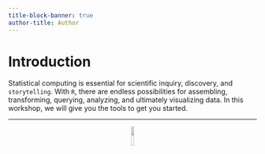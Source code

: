 ```yaml
---
title-block-banner: true
author-title: Author
---
```

# Introduction

Statistical computing is essential for scientific inquiry, discovery, and `storytelling`. With `R`, there are endless possibilities for assembling, transforming, querying, analyzing, and ultimately visualizing data. In this workshop, we will give you the tools to get you started.

------------------------------------------------------------------------

<center>![](./images/LSUlogo.jpg){width="10%"}</center>
